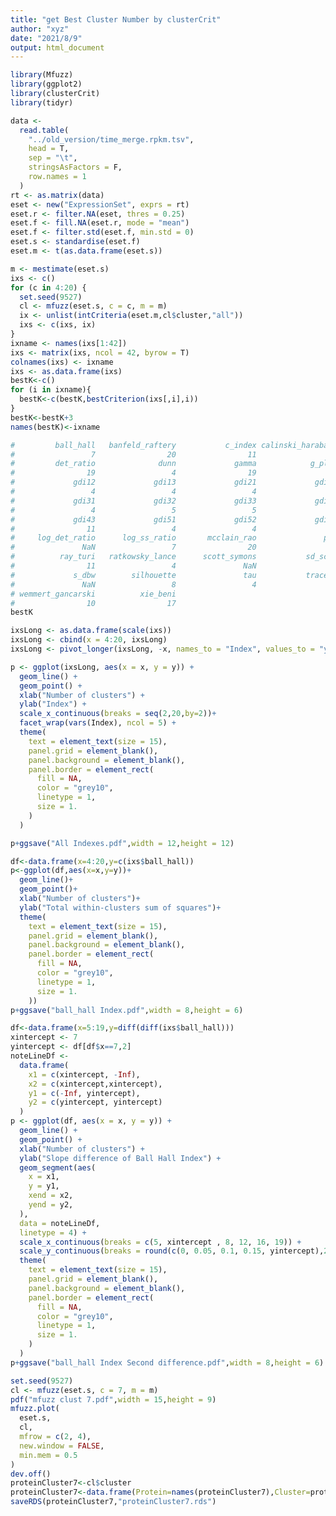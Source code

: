 ```yaml
---
title: "get Best Cluster Number by clusterCrit"
author: "xyz"
date: "2021/8/9"
output: html_document
---
```


```r
library(Mfuzz)
library(ggplot2)
library(clusterCrit)
library(tidyr)
```

```r
data <-
  read.table(
    "../old_version/time_merge.rpkm.tsv",
    head = T,
    sep = "\t",
    stringsAsFactors = F,
    row.names = 1
  )
rt <- as.matrix(data)
eset <- new("ExpressionSet", exprs = rt)
eset.r <- filter.NA(eset, thres = 0.25)
eset.f <- fill.NA(eset.r, mode = "mean")
eset.f <- filter.std(eset.f, min.std = 0)
eset.s <- standardise(eset.f)
eset.m <- t(as.data.frame(eset.s))

m <- mestimate(eset.s)
ixs <- c()
for (c in 4:20) {
  set.seed(9527)
  cl <- mfuzz(eset.s, c = c, m = m)
  ix <- unlist(intCriteria(eset.m,cl$cluster,"all"))
  ixs <- c(ixs, ix)
}
ixname <- names(ixs[1:42])
ixs <- matrix(ixs, ncol = 42, byrow = T)
colnames(ixs) <- ixname
ixs <- as.data.frame(ixs)
bestK<-c()
for (i in ixname){
  bestK<-c(bestK,bestCriterion(ixs[,i],i))
}
bestK<-bestK+3
names(bestK)<-ixname

#         ball_hall   banfeld_raftery           c_index calinski_harabasz    davies_bouldin 
#                 7                20                11                 4                10 
#         det_ratio              dunn             gamma            g_plus             gdi11 
#                19                 4                19                20                 4 
#             gdi12             gdi13             gdi21             gdi22             gdi23 
#                 4                 4                 4                10                10 
#             gdi31             gdi32             gdi33             gdi41             gdi42 
#                 4                 5                 5                 5                11 
#             gdi43             gdi51             gdi52             gdi53          ksq_detw 
#                11                 4                 4                 4                 7 
#     log_det_ratio      log_ss_ratio       mcclain_rao               pbm    point_biserial 
#               NaN                 7                20                 4                20 
#          ray_turi   ratkowsky_lance      scott_symons           sd_scat            sd_dis 
#                11                 4               NaN                20                 8 
#             s_dbw        silhouette               tau           trace_w         trace_wib 
#               NaN                 8                 4                 7                 8 
# wemmert_gancarski          xie_beni 
#                10                17 
bestK

ixsLong <- as.data.frame(scale(ixs))
ixsLong <- cbind(x = 4:20, ixsLong)
ixsLong <- pivot_longer(ixsLong, -x, names_to = "Index", values_to = "y")

p <- ggplot(ixsLong, aes(x = x, y = y)) +
  geom_line() +
  geom_point() +
  xlab("Number of clusters") +
  ylab("Index") +
  scale_x_continuous(breaks = seq(2,20,by=2))+
  facet_wrap(vars(Index), ncol = 5) +
  theme(
    text = element_text(size = 15),
    panel.grid = element_blank(),
    panel.background = element_blank(),
    panel.border = element_rect(
      fill = NA,
      color = "grey10",
      linetype = 1,
      size = 1.
    )
  )

p+ggsave("All Indexes.pdf",width = 12,height = 12)

df<-data.frame(x=4:20,y=c(ixs$ball_hall))
p<-ggplot(df,aes(x=x,y=y))+
  geom_line()+
  geom_point()+
  xlab("Number of clusters")+
  ylab("Total within-clusters sum of squares")+
  theme(
    text = element_text(size = 15),
    panel.grid = element_blank(),
    panel.background = element_blank(),
    panel.border = element_rect(
      fill = NA,
      color = "grey10",
      linetype = 1,
      size = 1.
    ))
p+ggsave("ball_hall Index.pdf",width = 8,height = 6)

df<-data.frame(x=5:19,y=diff(diff(ixs$ball_hall)))
xintercept <- 7
yintercept <- df[df$x==7,2]
noteLineDf <-
  data.frame(
    x1 = c(xintercept, -Inf),
    x2 = c(xintercept,xintercept),
    y1 = c(-Inf, yintercept),
    y2 = c(yintercept, yintercept)
  )
p <- ggplot(df, aes(x = x, y = y)) +
  geom_line() +
  geom_point() +
  xlab("Number of clusters") +
  ylab("Slope difference of Ball Hall Index") +
  geom_segment(aes(
    x = x1,
    y = y1,
    xend = x2,
    yend = y2,
  ),
  data = noteLineDf,
  linetype = 4) +
  scale_x_continuous(breaks = c(5, xintercept , 8, 12, 16, 19)) +
  scale_y_continuous(breaks = round(c(0, 0.05, 0.1, 0.15, yintercept),2)) +
  theme(
    text = element_text(size = 15),
    panel.grid = element_blank(),
    panel.background = element_blank(),
    panel.border = element_rect(
      fill = NA,
      color = "grey10",
      linetype = 1,
      size = 1.
    )
  )
p+ggsave("ball_hall Index Second difference.pdf",width = 8,height = 6)
```

```r
set.seed(9527)
cl <- mfuzz(eset.s, c = 7, m = m)
pdf("mfuzz clust 7.pdf",width = 15,height = 9)
mfuzz.plot(
  eset.s,
  cl,
  mfrow = c(2, 4),
  new.window = FALSE,
  min.mem = 0.5
)
dev.off()
proteinCluster7<-cl$cluster
proteinCluster7<-data.frame(Protein=names(proteinCluster7),Cluster=proteinCluster7)
saveRDS(proteinCluster7,"proteinCluster7.rds")
```


